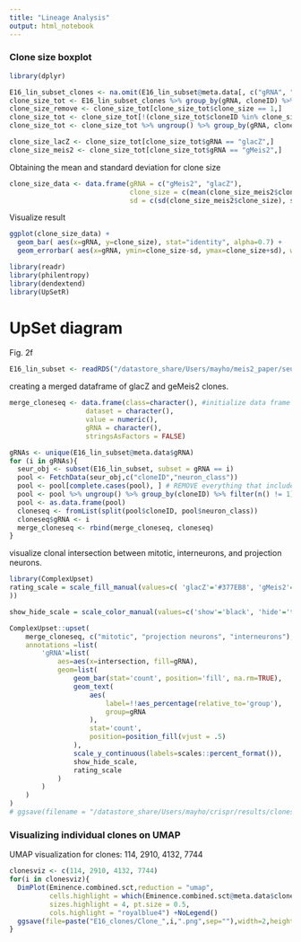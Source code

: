 ```yaml
---
title: "Lineage Analysis"
output: html_notebook
---
```


### Clone size boxplot

```r
library(dplyr)
```

```r
E16_lin_subset_clones <- na.omit(E16_lin_subset@meta.data[, c("gRNA", "cloneID")])
clone_size_tot <- E16_lin_subset_clones %>% group_by(gRNA, cloneID) %>% summarise(clone_size= n())
clone_size_remove <- clone_size_tot[clone_size_tot$clone_size == 1,]
clone_size_tot <- clone_size_tot[!(clone_size_tot$cloneID %in% clone_size_remove$cloneID),]
clone_size_tot <- clone_size_tot %>% ungroup() %>% group_by(gRNA, clone_size) %>% summarise(n = n())
```


```r
clone_size_lacZ <- clone_size_tot[clone_size_tot$gRNA == "glacZ",]
clone_size_meis2 <- clone_size_tot[clone_size_tot$gRNA == "gMeis2",]
```

Obtaining the mean and standard deviation for clone size

```r
clone_size_data <- data.frame(gRNA = c("gMeis2", "glacZ"),
                              clone_size = c(mean(clone_size_meis2$clone_size), mean(clone_size_lacZ$clone_size)),
                              sd = c(sd(clone_size_meis2$clone_size), sd(clone_size_lacZ$clone_size)))
```

Visualize result

```r
ggplot(clone_size_data) +
  geom_bar( aes(x=gRNA, y=clone_size), stat="identity", alpha=0.7) +
  geom_errorbar( aes(x=gRNA, ymin=clone_size-sd, ymax=clone_size+sd), width=0.1) + theme_classic()
```


```r
library(readr)
library(philentropy)
library(dendextend)
library(UpSetR)
```

# UpSet diagram

Fig. 2f

```r
E16_lin_subset <- readRDS("/datastore_share/Users/mayho/meis2_paper/seurat_objects/E16_lin_subset.rds")
```

creating a merged dataframe of glacZ and geMeis2 clones. 

```r
merge_cloneseq <- data.frame(class=character(), #initialize data frame 
                   dataset = character(),
                   value = numeric(),
                   gRNA = character(),
                   stringsAsFactors = FALSE)

gRNAs <- unique(E16_lin_subset@meta.data$gRNA)
for (i in gRNAs){
  seur_obj <- subset(E16_lin_subset, subset = gRNA == i)
  pool <- FetchData(seur_obj,c("cloneID","neuron_class"))
  pool <- pool[complete.cases(pool), ] # REMOVE everything that includes NA 
  pool <- pool %>% ungroup() %>% group_by(cloneID) %>% filter(n() != 1) # Take everything that is not single clone
  pool <- as.data.frame(pool)
  cloneseq <- fromList(split(pool$cloneID, pool$neuron_class))
  cloneseq$gRNA <- i
  merge_cloneseq <- rbind(merge_cloneseq, cloneseq)
}
```

visualize clonal intersection between mitotic, interneurons, and projection neurons. 

```r
library(ComplexUpset)
rating_scale = scale_fill_manual(values=c( 'glacZ'='#377EB8', 'gMeis2'='#FF7F00'
))

show_hide_scale = scale_color_manual(values=c('show'='black', 'hide'='transparent'), guide='none')

ComplexUpset::upset(
    merge_cloneseq, c("mitotic", "projection neurons", "interneurons"), name='gRNA', width_ratio=0.3, min_size=10, min_degree = 1,
    annotations =list(
        'gRNA'=list(
            aes=aes(x=intersection, fill=gRNA),
            geom=list(
                geom_bar(stat='count', position='fill', na.rm=TRUE),
                geom_text(
                    aes(
                        label=!!aes_percentage(relative_to='group'),
                        group=gRNA
                    ),
                    stat='count',
                    position=position_fill(vjust = .5)
                ),
                scale_y_continuous(labels=scales::percent_format()),
                show_hide_scale,
                rating_scale
            )
        )
    )
)
# ggsave(filename = "/datastore_share/Users/mayho/crispr/results/clones/E16_clones_Upset.pdf", width = 6.92, height = 4.71 , units = "in")

```

### Visualizing individual clones on UMAP

UMAP visualization for clones: 114, 2910, 4132, 7744

```r
clonesviz <- c(114, 2910, 4132, 7744)
for(i in clonesviz){
  DimPlot(Eminence.combined.sct,reduction = "umap",
          cells.highlight = which(Eminence.combined.sct@meta.data$cloneID == i),
          sizes.highlight = 4, pt.size = 0.5,
          cols.highlight = "royalblue4") +NoLegend()
  ggsave(file=paste("E16_clones/Clone_",i,".png",sep=""),width=2,height=2,scale=4,dpi=600)
}
```

